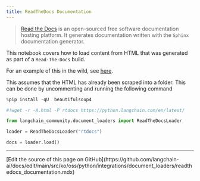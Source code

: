 ```yaml
---
title: ReadTheDocs Documentation
---
```


>[Read the Docs](https://readthedocs.org/) is an open-sourced free software documentation hosting platform. It generates documentation written with the `Sphinx` documentation generator.

This notebook covers how to load content from HTML that was generated as part of a `Read-The-Docs` build.

For an example of this in the wild, see [here](https://github.com/langchain-ai/chat-langchain).

This assumes that the HTML has already been scraped into a folder. This can be done by uncommenting and running the following command

```python
%pip install -qU  beautifulsoup4
```

```python
#!wget -r -A.html -P rtdocs https://python.langchain.com/en/latest/
```

```python
from langchain_community.document_loaders import ReadTheDocsLoader
```

```python
loader = ReadTheDocsLoader("rtdocs")
```

```python
docs = loader.load()
```

---

<Callout icon="pen-to-square" iconType="regular">
  [Edit the source of this page on GitHub](https://github.com/langchain-ai/docs/edit/main/src/ko/oss/python/integrations/document_loaders/readthedocs_documentation.mdx)
</Callout>
